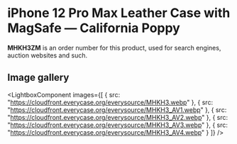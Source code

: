 
# iPhone 12 Pro Max Leather Case with MagSafe — California Poppy

<Callout type='info' emoji='👉🏻'>**MHKH3ZM** is an order number for this product, used for search engines, auction websites and such.</Callout>

## Image gallery

<LightboxComponent
    images={[
      {
        src: "https://cloudfront.everycase.org/everysource/MHKH3.webp"
      },
      {
        src: "https://cloudfront.everycase.org/everysource/MHKH3_AV1.webp"
      },
      {
        src: "https://cloudfront.everycase.org/everysource/MHKH3_AV2.webp"
      },
      {
        src: "https://cloudfront.everycase.org/everysource/MHKH3_AV3.webp"
      },
      {
        src: "https://cloudfront.everycase.org/everysource/MHKH3_AV4.webp"
      }
    ]}
  />
